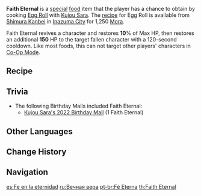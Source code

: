 {{Food Infobox
|id              = 108341
|image           = Item Faith Eternal.png
|description     = 
|desc_suspicious = 
|desc_basic      = Kujou Sara's specialty. Forget calling it a dish, this is really more like a snack. The sweet, fluffy flavor really doesn't seem to suit Sara's own preferences. Wait a moment. That symbol on the snack &mdash; does this have to do with a certain [[Ei|other person]]'s tastes instead?
|desc_delicious  = 
|type            = Recovery Dishes
|rarity          = 1
|variant         = 
|effectType      = Revive
|effect          = Revives a character and restores '''10'''% of Max HP, then restores an additional '''150''' HP.
|eff_att1        = Revive
|eff_att2        = HP Restore
|eff_att3        = HP Restore Percent
|eff_att4        = HP Restore Fixed
|region          = 
|base            = Egg Roll
|character       = Kujou Sara
}}

'''Faith Eternal''' is a [[:Category:Special Dishes|special]] [[food]] item that the player has a chance to obtain by cooking [[Egg Roll]] with [[Kujou Sara]]. The [[recipe]] for Egg Roll is available from [[Shimura Kanbei]] in [[Inazuma City]] for 1,250 [[Mora]].

Faith Eternal revives a character and restores '''10'''% of Max HP, then restores an additional '''150''' HP to the target fallen character with a 120-second cooldown. Like most foods, this can not target other players' characters in [[Co-Op Mode]].

==Recipe==
{{Recipe
|type = Cooking
|Bird Egg = 1
|Sugar = 1
|sort = Bird Egg,Sugar
|character = Kujou Sara
}}

==Trivia==
* The following Birthday Mails included Faith Eternal:
** [[Birthday/Kujou Sara#My Wish...|Kujou Sara's 2022 Birthday Mail]] (1 Faith Eternal)

==Other Languages==
{{Other Languages
|en      = Faith Eternal
|zhs     = 永恒的信仰
|zhs_rm  = yǒnghéng de xìnyǎng
|zht     = 永恆的信仰
|zht_rm  = yǒnghéng de xìnyǎng
|zh_tl   = Eternal Faith
|ja      = 永遠なる信仰
|ja_rm   = Eien naru Shinkou
|ja_tl   = Eternal Faith
|ko      = 영원의 신앙
|ko_rm   = Yeongwon-ui Sin'ang
|ko_tl   = Faith of Eternal
|es      = Fe en la eternidad
|es_tl   = Faith in Eternity
|fr      = Foi en l'éternité
|fr_tl   = Faith in Eternity
|ru      = Вечная вера
|ru_tl   = 
|th      = Faith Eternal
|vi      = Tín Ngưỡng Vĩnh Hằng
|vi_tl   = Eternal Religion
|de      = Ewiger Glaube
|de_tl   = Eternal Faith
|id      = Faith Eternal
|pt      = Fé Eterna
|pt_tl   = Eternal Faith
}}

==Change History==
{{Change History|2.1}}

==Navigation==
{{Food Navbox|type=Special Dishes}}

[[es:Fe en la eternidad]]
[[ru:Вечная вера]]
[[pt-br:Fé Eterna]]
[[th:Faith Eternal]]